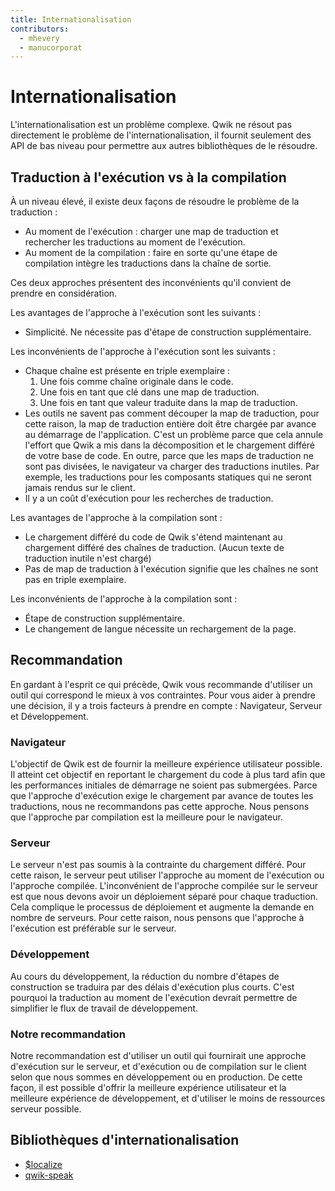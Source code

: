 ```yaml
---
title: Internationalisation
contributors:
  - mhevery
  - manucorporat
---
```


# Internationalisation

L'internationalisation est un problème complexe. Qwik ne résout pas directement le problème de l'internationalisation, il fournit seulement des API de bas niveau pour permettre aux autres bibliothèques de le résoudre.

## Traduction à l'exécution vs à la compilation

À un niveau élevé, il existe deux façons de résoudre le problème de la traduction :

- Au moment de l'exécution : charger une map de traduction et rechercher les traductions au moment de l'exécution.
- Au moment de la compilation : faire en sorte qu'une étape de compilation intègre les traductions dans la chaîne de sortie.

Ces deux approches présentent des inconvénients qu'il convient de prendre en considération.

Les avantages de l'approche à l'exécution sont les suivants :

- Simplicité. Ne nécessite pas d'étape de construction supplémentaire.

Les inconvénients de l'approche à l'exécution sont les suivants :

- Chaque chaîne est présente en triple exemplaire :
  1. Une fois comme chaîne originale dans le code.
  2. Une fois en tant que clé dans une map de traduction.
  3. Une fois en tant que valeur traduite dans la map de traduction.
- Les outils ne savent pas comment découper la map de traduction, pour cette raison, la map de traduction entière doit être chargée par avance au démarrage de l'application. C'est un problème parce que cela annule l'effort que Qwik a mis dans la décomposition et le chargement différé de votre base de code. En outre, parce que les maps de traduction ne sont pas divisées, le navigateur va charger des traductions inutiles. Par exemple, les traductions pour les composants statiques qui ne seront jamais rendus sur le client.
- Il y a un coût d'exécution pour les recherches de traduction.

Les avantages de l'approche à la compilation sont :

- Le chargement différé du code de Qwik s'étend maintenant au chargement différé des chaînes de traduction. (Aucun texte de traduction inutile n'est chargé)
- Pas de map de traduction à l'exécution signifie que les chaînes ne sont pas en triple exemplaire.

Les inconvénients de l'approche à la compilation sont :

- Étape de construction supplémentaire.
- Le changement de langue nécessite un rechargement de la page.

## Recommandation

En gardant à l'esprit ce qui précède, Qwik vous recommande d'utiliser un outil qui correspond le mieux à vos contraintes. Pour vous aider à prendre une décision, il y a trois facteurs à prendre en compte : Navigateur, Serveur et Développement.

### Navigateur

L'objectif de Qwik est de fournir la meilleure expérience utilisateur possible. Il atteint cet objectif en reportant le chargement du code à plus tard afin que les performances initiales de démarrage ne soient pas submergées. Parce que l'approche d'exécution exige le chargement par avance de toutes les traductions, nous ne recommandons pas cette approche. Nous pensons que l'approche par compilation est la meilleure pour le navigateur.

### Serveur

Le serveur n'est pas soumis à la contrainte du chargement différé. Pour cette raison, le serveur peut utiliser l'approche au moment de l'exécution ou l'approche compilée. L'inconvénient de l'approche compilée sur le serveur est que nous devons avoir un déploiement séparé pour chaque traduction. Cela complique le processus de déploiement et augmente la demande en nombre de serveurs. Pour cette raison, nous pensons que l'approche à l'exécution est préférable sur le serveur.

### Développement

Au cours du développement, la réduction du nombre d'étapes de construction se traduira par des délais d'exécution plus courts. C'est pourquoi la traduction au moment de l'exécution devrait permettre de simplifier le flux de travail de développement.

### Notre recommandation

Notre recommandation est d'utiliser un outil qui fournirait une approche d'exécution sur le serveur, et d'exécution ou de compilation sur le client selon que nous sommes en développement ou en production. De cette façon, il est possible d'offrir la meilleure expérience utilisateur et la meilleure expérience de développement, et d'utiliser le moins de ressources serveur possible.

## Bibliothèques d'internationalisation

- [$localize](https://github.com/mhevery/qwik-i18n)
- [qwik-speak](https://github.com/robisim74/qwik-speak)
